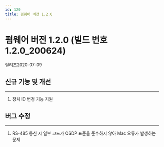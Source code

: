 ```yaml
---
id: 120
title: 펌웨어 버전 1.2.0
---
```


# 펌웨어 버전 1.2.0 (빌드 번호 1.2.0_200624)

릴리즈<Separator/>2020-07-09


## 신규 기능 및 개선

---

1. 장치 ID 변경 기능 지원


## 버그 수정

---

<BugLists>

1. RS-485 통신 시 일부 코드가 OSDP 표준을 준수하지 않아 Mac 오류가 발생하는 문제

</BugLists>